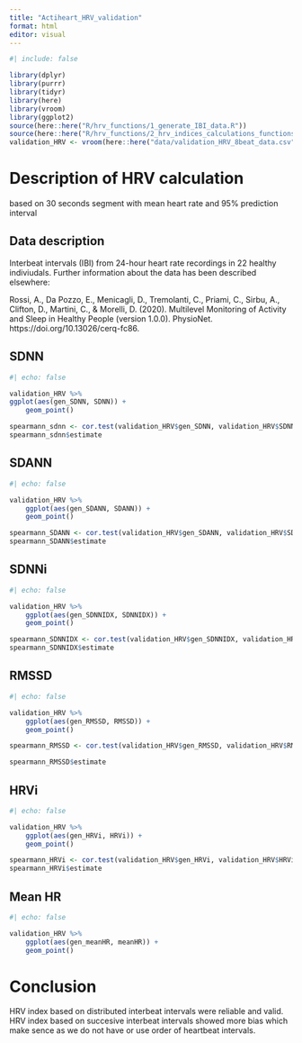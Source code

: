 ```yaml
---
title: "Actiheart_HRV_validation"
format: html
editor: visual
---
```


```r
#| include: false

library(dplyr)
library(purrr)
library(tidyr)
library(here)
library(vroom)
library(ggplot2)
source(here::here("R/hrv_functions/1_generate_IBI_data.R"))
source(here::here("R/hrv_functions/2_hrv_indices_calculations_functions.R"))
validation_HRV <- vroom(here::here("data/validation_HRV_8beat_data.csv"))

```


# Description of HRV calculation 

based on 30 seconds segment with mean heart rate and 95% prediction interval


## Data description

Interbeat intervals (IBI) from 24-hour heart rate recordings in 22 healthy indiviudals.
Further information about the data has been described elsewhere:

Rossi, A., Da Pozzo, E., Menicagli, D., Tremolanti, C., Priami, C., Sirbu, A., Clifton, D., Martini, C., & Morelli, D. (2020). Multilevel Monitoring of Activity and Sleep in Healthy People (version 1.0.0). PhysioNet. https://doi.org/10.13026/cerq-fc86.

## SDNN
```r
#| echo: false

validation_HRV %>%
ggplot(aes(gen_SDNN, SDNN)) +
    geom_point()

spearmann_sdnn <- cor.test(validation_HRV$gen_SDNN, validation_HRV$SDNN, method=c("spearman"))
spearmann_sdnn$estimate
```

## SDANN

```r
#| echo: false

validation_HRV %>%
    ggplot(aes(gen_SDANN, SDANN)) +
    geom_point()

spearmann_SDANN <- cor.test(validation_HRV$gen_SDANN, validation_HRV$SDANN, method=c("spearman"))
spearmann_SDANN$estimate
```

## SDNNi

```r
#| echo: false

validation_HRV %>%
    ggplot(aes(gen_SDNNIDX, SDNNIDX)) +
    geom_point()

spearmann_SDNNIDX <- cor.test(validation_HRV$gen_SDNNIDX, validation_HRV$SDNNIDX, method=c("spearman"))
spearmann_SDNNIDX$estimate
```

## RMSSD

```r
#| echo: false

validation_HRV %>%
    ggplot(aes(gen_RMSSD, RMSSD)) +
    geom_point()

spearmann_RMSSD <- cor.test(validation_HRV$gen_RMSSD, validation_HRV$RMSSD, method=c("spearman"))

spearmann_RMSSD$estimate
```

## HRVi

```r
#| echo: false

validation_HRV %>%
    ggplot(aes(gen_HRVi, HRVi)) +
    geom_point()

spearmann_HRVi <- cor.test(validation_HRV$gen_HRVi, validation_HRV$HRVi, method=c("spearman"))
spearmann_HRVi$estimate
```

## Mean HR

```r
#| echo: false

validation_HRV %>%
    ggplot(aes(gen_meanHR, meanHR)) +
    geom_point()
```


# Conclusion

HRV index based on distributed interbeat intervals were reliable and valid. HRV index based on succesive interbeat intervals showed more bias which make sence as we do not have or use order of heartbeat intervals.
